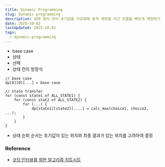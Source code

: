 ```yaml
---
title: Dynamic Programming   
slug: dynamic-programming
description: 상태 정의·전이·초기값을 구조화해 동적 계획법 사고 흐름을 빠르게 재현하기
date: 2025-10-02
lastUpdated: 2025-10-02
tags:
  - dynamic-programming
---
```



- base case
- 상태
- 선택
- 상태 전이 방정식

```
// base case
dp[0][0][...] = base case

// state transfer
for (const state1 of ALL_STATE1) {
    for (const stat2 of ALL_STATE2) {
        for (...) {
            dp[state1][state2][....] = calc_max(choice1, choice2, ...);
        }
    }
}
```

- 상태 순회 순서는 초기값이 있는 위치와 최종 결과가 있는 위치를 고려하여 결정

### Reference

- [코딩 인터뷰를 위한 알고리즘 치트시트](https://www.aladin.co.kr/shop/wproduct.aspx?ItemId=301923855&start=slayer)
